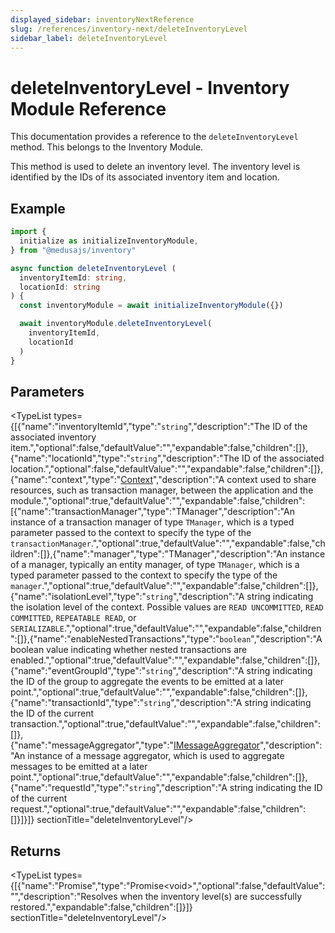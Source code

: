 ```yaml
---
displayed_sidebar: inventoryNextReference
slug: /references/inventory-next/deleteInventoryLevel
sidebar_label: deleteInventoryLevel
---
```



# deleteInventoryLevel - Inventory Module Reference

This documentation provides a reference to the `deleteInventoryLevel` method. This belongs to the Inventory Module.

This method is used to delete an inventory level. The inventory level is identified by the IDs of its associated inventory item and location.

## Example

```ts
import {
  initialize as initializeInventoryModule,
} from "@medusajs/inventory"

async function deleteInventoryLevel (
  inventoryItemId: string,
  locationId: string
) {
  const inventoryModule = await initializeInventoryModule({})

  await inventoryModule.deleteInventoryLevel(
    inventoryItemId,
    locationId
  )
}
```

## Parameters

<TypeList types={[{"name":"inventoryItemId","type":"`string`","description":"The ID of the associated inventory item.","optional":false,"defaultValue":"","expandable":false,"children":[]},{"name":"locationId","type":"`string`","description":"The ID of the associated location.","optional":false,"defaultValue":"","expandable":false,"children":[]},{"name":"context","type":"[Context](../../interfaces/inventory_next.Context.mdx)","description":"A context used to share resources, such as transaction manager, between the application and the module.","optional":true,"defaultValue":"","expandable":false,"children":[{"name":"transactionManager","type":"TManager","description":"An instance of a transaction manager of type `TManager`, which is a typed parameter passed to the context to specify the type of the `transactionManager`.","optional":true,"defaultValue":"","expandable":false,"children":[]},{"name":"manager","type":"TManager","description":"An instance of a manager, typically an entity manager, of type `TManager`, which is a typed parameter passed to the context to specify the type of the `manager`.","optional":true,"defaultValue":"","expandable":false,"children":[]},{"name":"isolationLevel","type":"`string`","description":"A string indicating the isolation level of the context. Possible values are `READ UNCOMMITTED`, `READ COMMITTED`, `REPEATABLE READ`, or `SERIALIZABLE`.","optional":true,"defaultValue":"","expandable":false,"children":[]},{"name":"enableNestedTransactions","type":"`boolean`","description":"A boolean value indicating whether nested transactions are enabled.","optional":true,"defaultValue":"","expandable":false,"children":[]},{"name":"eventGroupId","type":"`string`","description":"A string indicating the ID of the group to aggregate the events to be emitted at a later point.","optional":true,"defaultValue":"","expandable":false,"children":[]},{"name":"transactionId","type":"`string`","description":"A string indicating the ID of the current transaction.","optional":true,"defaultValue":"","expandable":false,"children":[]},{"name":"messageAggregator","type":"[IMessageAggregator](../../interfaces/inventory_next.IMessageAggregator.mdx)","description":"An instance of a message aggregator, which is used to aggregate messages to be emitted at a later point.","optional":true,"defaultValue":"","expandable":false,"children":[]},{"name":"requestId","type":"`string`","description":"A string indicating the ID of the current request.","optional":true,"defaultValue":"","expandable":false,"children":[]}]}]}  sectionTitle="deleteInventoryLevel"/>

## Returns

<TypeList types={[{"name":"Promise","type":"Promise&#60;void&#62;","optional":false,"defaultValue":"","description":"Resolves when the inventory level(s) are successfully restored.","expandable":false,"children":[]}]}  sectionTitle="deleteInventoryLevel"/>
